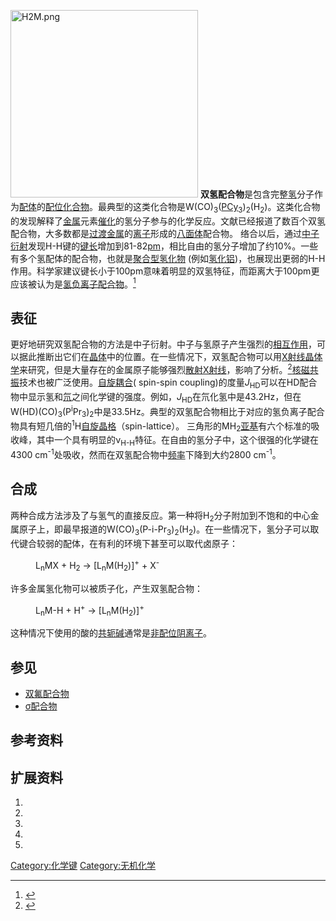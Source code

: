 [[Image:H2M.png|300px]]
'''双氢配合物'''是包含完整[[氢|氢]]分子作为[[配體|配体]]的[[配位化合物|配位化合物]]。最典型的这类化合物是W(CO)<sub>3</sub>([[三环己基膦|PCy<sub>3</sub>]])<sub>2</sub>(H<sub>2</sub>)。这类化合物的发现解释了[[金属|金属]]元素[[催化|催化]]的氢分子参与的化学反应。文献已经报道了数百个双氢配合物，大多数都是[[过渡金属|过渡金属]]的[[离子|离子]]形成的[[八面体|八面体]]配合物。
络合以后，通过[[中子衍射|中子衍射]]发现H-H键的[[键长|键长]]增加到81-82[[皮米|pm]]，相比自由的氢分子增加了约10%。一些有多个氢配体的配合物，也就是[[聚合型氢化物|聚合型氢化物]] (例如[[氢化铝|氢化铝]])，也展现出更弱的H-H作用。科学家建议键长小于100pm意味着明显的双氢特征，而距离大于100pm更应该被认为是[[氢化物|氢负离子配合物]]。<ref>{{Cite book
| edition = 1
| publisher = Springer
| isbn = 0306464659
| last = Kubas
| first = Gregory J.
| title = Metal Dihydrogen and σ-Bond Complexes - Structure, Theory, and Reactivity
| date = 2001-08-31
}}</ref>

== 表征 ==
更好地研究双氢配合物的方法是中子衍射。中子与氢原子产生强烈的[[相互作用|相互作用]]，可以据此推断出它们在[[晶体|晶体]]中的位置。在一些情况下，双氢配合物可以用[[X射线晶体学|X射线晶体学]]来研究，但是大量存在的金属原子能够强烈[[散射|散射]][[X射线|X射线]]，影响了分析。<ref>{{Cite journal
| issue = 4
| pages = 695–700
| last = Lyons
| first = David
| coauthors = Geoffrey Wilkinson, Mark Thornton-Pett, Michael B. Hursthouse
| title = Synthesis, X-ray crystal structure, and reactions of dihydridopentakis(trimethylphosphine)molybdenum(II): crystal structure of the carbon dioxide insertion product, (formato-O,O')hydridotetrakis(trimethylphosphine)molybdenum(II)
| journal = Journal of the Chemical Society, Dalton Transactions
| accessdate = 2009-05-02
| date = 1984
| doi = 10.1039/DT9840000695
}}</ref>[[核磁共振|核磁共振]]技术也被广泛使用。[[自旋耦合|自旋耦合]]( spin-spin coupling)的度量''J''<sub>HD</sub>可以在HD配合物中显示氢和[[氘|氘]]之间化学键的强度。例如，''J''<sub>HD</sub>在氘化氢中是43.2Hz，但在W(HD)(CO)<sub>3</sub>(P<sup>i</sup>Pr<sub>3</sub>)<sub>2</sub>中是33.5Hz。典型的双氢配合物相比于对应的氢负离子配合物具有短几倍的<sup>1</sup>H[[自旋晶格|自旋晶格]]（spin-lattice）。
三角形的MH<sub>2</sub>[[亚基|亚基]]有六个标准的吸收峰，其中一个具有明显的ν<sub>H-H</sub>特征。在自由的氢分子中，这个很强的化学键在4300 cm<sup>-1</sup>处吸收，然而在双氢配合物中[[频率|频率]]下降到大约2800 cm<sup>-1</sup>。

== 合成 ==
两种合成方法涉及了与氢气的直接反应。第一种将H<sub>2</sub>分子附加到不饱和的中心金属原子上，即最早报道的W(CO)<sub>3</sub>(P-i-Pr<sub>3</sub>)<sub>2</sub>(H<sub>2</sub>)。在一些情况下，氢分子可以取代键合较弱的配体，在有利的环境下甚至可以取代卤原子：
:L<sub>n</sub>MX  +  H<sub>2</sub> →  [L<sub>n</sub>M(H<sub>2</sub>)]<sup>+</sup> + X<sup>-</sup>
许多金属氢化物可以被质子化，产生双氢配合物：
:L<sub>n</sub>M-H  +  H<sup>+</sup>  →  [L<sub>n</sub>M(H<sub>2</sub>)]<sup>+</sup>
这种情况下使用的酸的[[共轭碱|共轭碱]]通常是[[非配位阴离子|非配位阴离子]]。

==参见==
*[[双氟配合物|双氟配合物]]
*[[σ配合物|σ配合物]]

== 参考资料 ==
{{reflist}}

==扩展资料==
#{{Cite book
| publisher = Wiley-VCH
| isbn = 0471187682
| pages = 149–184
| editors = A. Dedieu (ed.)
| last = Burdett
| first = J. K.
| coauthors = O. Eisenstein, S. A. Jackson
| title = Transition Metal Hydrides
| chapter = Transition Metal Didydrogen Complexes: Theoretical Studies
| date = 1991-12-06
}}
#{{Cite journal
| doi = 10.1021/ic00265a026
| volume = 26
| issue = 18
| pages = 3054–3063
| last = Burdett
| first = Jeremy K.
| coauthors = John R. Phillips, Mohammad R. Pourian, Martyn Poliakoff, James J. Turner, Rita Upmacis
| title = Electronic stability of metal-dihydrogen and polyhydrogen complexes
| journal = Inorganic Chemistry
| accessdate = 2009-05-02
| date = 1987
}}
#{{Cite journal
| issue = 4
| pages = 695–700
| last = Lyons
| first = David
| coauthors = Geoffrey Wilkinson, Mark Thornton-Pett, Michael B. Hursthouse
| title = Synthesis, X-ray crystal structure, and reactions of dihydridopentakis(trimethylphosphine)molybdenum(II): crystal structure of the carbon dioxide insertion product, (formato-O,O')hydridotetrakis(trimethylphosphine)molybdenum(II)
| journal = Journal of the Chemical Society, Dalton Transactions
| accessdate = 2009-05-02
| date = 1984
| doi = 10.1039/DT9840000695
}}
#{{Cite journal
| doi = 10.1016/S0277-5387(00)84951-7
| volume = 5
| issue = 1-2
| pages = 473–485
| last = Kubas
| first = G. J.
| coauthors = R. R. Ryan
| title = Activation of H<sub>2</sub> and SO<sub>2</sub> by Mo and W complexes: first examples of molecular-H<sub>2</sub> complexes, SO<sub>2</sub> insertion into metal-hydride bonds, and homogeneous hydrogenation of SO<sub>2</sub>
| journal = Polyhedron
| accessdate = 2009-05-02
| date = 1986
| url = http://www.sciencedirect.com/science?_ob=GatewayURL&_method=citationSearch&_uoikey=B6TH8-430XDT8-2N&_origin=SDEMFRASCII&_version=1&md5=d553eaf170ce2410f4339e0d461c8a21
}}
#{{Cite journal
| issue = 23
| pages = 1661–1662
| last = Crabtree
| first = Robert H.
| coauthors = Maryellen Lavin
| title = <nowiki>[</nowiki>IrH<sub>2</sub>(H<sub>2</sub>)<sub>2</sub>L<sub>2</sub><nowiki>]</nowiki>+{L = P(C<sub>6</sub>H<sub>11</sub>)<sub>3</sub>}: A non-classical polyhydride complex
| journal = Journal of the Chemical Society, Chemical Communications
| accessdate = 2009-05-02
| date = 1985
| doi = 10.1039/C39850001661
}}
{{化学键}}

[[Category:化学键|Category:化学键]]
[[Category:无机化学|Category:无机化学]]